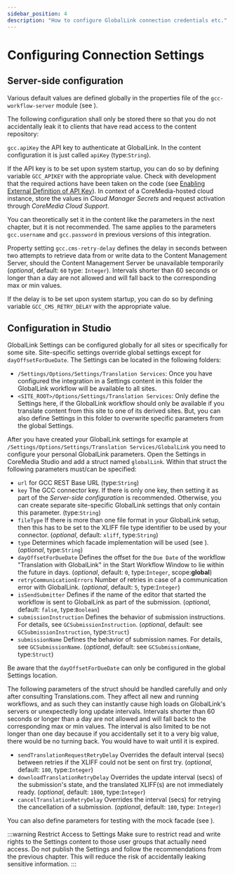 ```yaml
---
sidebar_position: 4
description: "How to configure GlobalLink connection credentials etc."
---
```


# Configuring Connection Settings

## Server-side configuration

Various default values are defined globally in the properties file of
the `gcc-workflow-server` module (see
<RepositoryLink
  path="apps/workflow-server/gcc-workflow-server/src/main/resources/META-INF/coremedia/gcc-workflow.properties"
  title="gcc-workflow.properties"
/>).

The following configuration shall only be stored there so that you do not
accidentally leak it to clients that have read access to the content repository:

`gcc.apiKey` the API key to authenticate at GlobalLink. In the content configuration
it is just called `apiKey` (type:`String`).

If the API key is to be set upon system startup, you can do so by defining
variable `GCC_APIKEY` with the appropriate value. Check with development that
the required actions have been taken on the code (see
[Enabling External Definition of API Key](<../developers/coremedia-blueprint.mdx#enabling-external-definition-of-api-key> "Developers | CoreMedia Blueprint | Enabling External Definition of API Key")).
In context of a CoreMedia-hosted cloud instance, store the values in
_Cloud Manager Secrets_ and request activation through _CoreMedia
Cloud Support_.

You can theoretically set it in the content like the parameters in the
next chapter, but it is not recommended. The same applies to the parameters
`gcc.username` and `gcc.password` in previous versions of this integration.

Property setting `gcc.cms-retry-delay` defines the delay in seconds between two
attempts to retrieve data from or write data to the Content Management Server,
should the Content Management Server be unavailable temporarily (_optional_,
default: `60` type: `Integer`). Intervals shorter than 60 seconds or longer
than a day are not allowed and will fall back to the corresponding max or min
values.

If the delay is to be set upon system startup, you can do so by defining
variable `GCC_CMS_RETRY_DELAY` with the appropriate value.

## Configuration in Studio

GlobalLink Settings can be configured globally for all sites or specifically
for some site. Site-specific settings override global settings except for
`dayOffsetForDueDate`. The Settings can be located in the following folders:

* `/Settings/Options/Settings/Translation Services`: Once you have configured
  the integration in a Settings content in this folder the GlobalLink
  workflow will be available to all sites.
* `<SITE_ROOT>/Options/Settings/Translation Services`: Only define
  the Settings here, if the GlobalLink workflow should only be available
  if you translate content from this site to one of its derived sites. But, you
  can also define Settings in this folder to overwrite specific parameters from
  the global Settings.

After you have created your GlobalLink settings for example at
`/Settings/Options/Settings/Translation Services/GlobalLink`
you need to configure your personal GlobalLink parameters. Open the Settings
in CoreMedia Studio and add a struct named
`globalLink`. Within that struct the following parameters must/can be specified:

* `url` for GCC REST Base URL  (type:`String`)
* `key` The GCC connector key. If there is only one key, then setting it as
  part of the _Server-side configuration_ is recommended. Otherwise, you can
  create separate site-specific GlobalLink settings that only contain
  this parameter. (type:`String`)
* `fileType` If there is more than one file format in your
  GlobalLink setup, then this has to be set to the XLIFF file type identifier
  to be used by your connector. (_optional_, default: `xliff`, type:`String`)
* `type` Determines which facade implementation will be used (see
  <RepositoryLink
  path="apps/workflow-server/gcc-workflow-server-facade/gcc-restclient-facade/README.md"
  title="Facade Documentation"
  />).
  (_optional_, type:`String`)
* `dayOffsetForDueDate` Defines the offset for the
  `Due Date` of the workflow "Translation with GlobalLink" in the Start Workflow
  Window to lie within the future in days.
  (_optional_, default: `0`, type:`Integer`, scope:**global**)
* `retryCommunicationErrors` Number of retries in case of a communication error
  with GlobalLink. (_optional_, default: `5`, type:`Integer`)
* `isSendSubmitter` Defines if the name of the editor that started the workflow
  is sent to GlobalLink as part of the submission.
  (_optional_, default: `false`, type:`Boolean`)
* `submissionInstruction` Defines the behavior of submission instructions.
  For details, see `GCSubmissionInstruction`.
  (_optional_, default: see `GCSubmissionInstruction`, type:`Struct`)
* `submissionName` Defines the behavior of submission names.
  For details, see `GCSubmissionName`.
  (_optional_, default: see `GCSubmissionName`, type:`Struct`)

Be aware that the `dayOffsetForDueDate` can only be configured in the global
Settings location.

The following parameters of the struct should be handled carefully and only
after consulting Translations.com. They affect all new and running workflows,
and as such they can instantly cause high loads on GlobalLink's servers or
unexpectedly long update intervals. Intervals shorter than 60 seconds or longer
than a day are not allowed and will fall back to the corresponding max or min
values. The interval is also limited to be not longer than one day because if
you accidentally set it to a very big value, there would be no turning back. You
would have to wait until it is expired.

* `sendTranslationRequestRetryDelay` Overrides the default interval (secs)
  between retries if the XLIFF could not be sent on first try.
  (_optional_, default: `180`, type:`Integer`)
* `downloadTranslationRetryDelay` Overrides the update interval (secs) of the
  submission's state, and the translated XLIFF(s) are not immediately ready.
  (_optional_, default: `1800`, type:`Integer`)
* `cancelTranslationRetryDelay` Overrides the interval (secs) for retrying the
  cancellation of a submission. (_optional_, default: `180`, type: `Integer`)

You can also define parameters for testing with the mock facade
(see
<RepositoryLink
  path="apps/workflow-server/gcc-workflow-server-facade/gcc-restclient-facade-mock/README.md"
  title="Mock Facade Documentation"
  />).

:::warning Restrict Access to Settings
Make sure to restrict read and write rights to the Settings content to
those user groups that actually need access. Do not publish the
Settings and follow the recommendations from the previous chapter.
This will reduce the risk of accidentally leaking sensitive information.
:::

